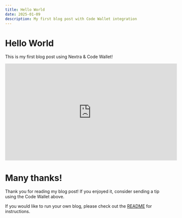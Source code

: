 ```yaml
---
title: Hello World
date: 2025-01-09
description: My first blog post with Code Wallet integration
---
```



# Hello World

This is my first blog post using Nextra & Code Wallet!

<iframe
  width="560"
  height="315"
  src="https://www.youtube.com/watch?v=CHYfQA-Gtz8"
  frameborder="0"
  allowfullscreen
></iframe>

# Many thanks!

Thank you for reading my blog post! If you enjoyed it, consider sending a tip using the Code Wallet above.

<CodeWallet />

If you would like to run your own blog, please check out the [README](https://github.com/johnforfar/jf-blog/blob/main/README.md) for instructions.